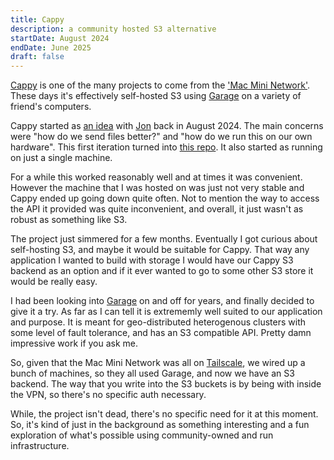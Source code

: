 ```yaml
---
title: Cappy
description: a community hosted S3 alternative
startDate: August 2024
endDate: June 2025
draft: false
---
```


[Cappy](https://cappy.space) is one of the many projects to come from the ['Mac Mini Network'](https://andromeda.computer). These days it's effectively self-hosted S3 using [Garage](https://garagehq.deuxfleurs.fr) on a variety of friend's computers.

Cappy started as [an idea](https://www.tldraw.com/r/ya1IFKQdU4udhufIeChU-?d=v-1228.-381.4831.3131.page) with [Jon](https://jon.bo) back in August 2024. The main concerns were "how do we send files better?" and "how do we run this on our own hardware". This first iteration turned into [this repo](https://github.com/andromeda-computer/cappy). It also started as running on just a single machine.

For a while this worked reasonably well and at times it was convenient. However the machine that I was hosted on was just not very stable and Cappy ended up going down quite often. Not to mention the way to access the API it provided was quite inconvenient, and overall, it just wasn't as robust as something like S3.

The project just simmered for a few months. Eventually I got curious about self-hosting S3, and maybe it would be suitable for Cappy. That way any application I wanted to build with storage I would have our Cappy S3 backend as an option and if it ever wanted to go to some other S3 store it would be really easy.

I had been looking into [Garage](https://garagehq.deuxfleurs.fr) on and off for years, and finally decided to give it a try. As far as I can tell it is extrememly well suited to our application and purpose. It is meant for geo-distributed heterogenous clusters with some level of fault tolerance, and has an S3 compatible API. Pretty damn impressive work if you ask me.

So, given that the Mac Mini Network was all on [Tailscale](https://tailscale.com), we wired up a bunch of machines, so they all used Garage, and now we have an S3 backend. The way that you write into the S3 buckets is by being with inside the VPN, so there's no specific auth necessary.

While, the project isn't dead, there's no specific need for it at this moment. So, it's kind of just in the background as something interesting and a fun exploration of what's possible using community-owned and run infrastructure.
